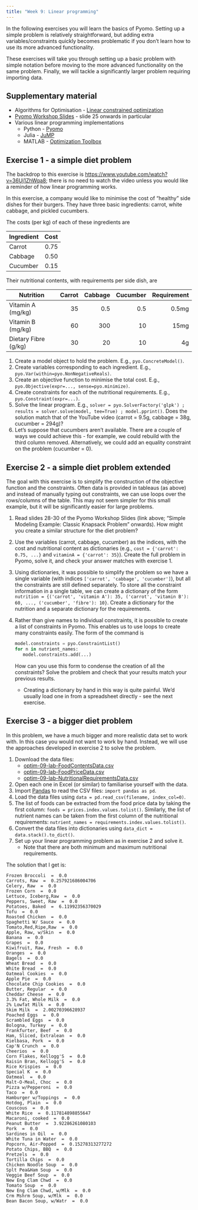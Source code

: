 ```yaml
---
title: "Week 9: Linear programming"
---
```


In the following exercises you will learn the basics of Pyomo. Setting up a simple problem is relatively straightforward, but adding extra variables/constraints quickly becomes problematic if you don't learn how to use its more advanced functionality.

These exercises will take you through setting up a basic problem with simple notation before moving to the more advanced functionality on the same problem. Finally, we will tackle a significantly larger problem requiring importing data.

## Supplementary material

- Algorithms for Optimisation - [Linear constrained optimization](https://algorithmsbook.com/optimization/files/chapter-11.pdf)
- [Pyomo Workshop Slides](https://github.com/Pyomo/pyomo-tutorials/raw/main/Pyomo-Workshop-December-2023.pdf) - slide 25 onwards in particular
- Various linear programming implementations
  - Python - [Pyomo](https://www.pyomo.org/)
  - Julia - [JuMP](https://jump.dev/JuMP.jl/stable/)
  - MATLAB - [Optimization Toolbox](https://uk.mathworks.com/help/optim/)

## Exercise 1 - a simple diet problem

The backdrop to this exercise is <https://www.youtube.com/watch?v=36Uj1ZhWqa8>; there is no need to watch the video unless you would like a reminder of how linear programming works.

In this exercise, a company would like to minimise the cost of "healthy" side dishes for their burgers. They have three basic ingredients: carrot, white cabbage, and pickled cucumbers.

The costs (per kg) of each of these ingredients are

| Ingredient | Cost |
|------------|-----:|
| Carrot     | 0.75 |
| Cabbage    | 0.50 |
| Cucumber   | 0.15 |

Their nutritional contents, with requirements per side dish, are

| Nutrition            | Carrot | Cabbage | Cucumber | Requirement |
|----------------------|-------:|--------:|---------:|------------:|
| Vitamin A (mg/kg)    | 35     | 0.5     |      0.5 | 0.5mg       |
| Vitamin B (mg/kg)    | 60     | 300     |      10  | 15mg        |
| Dietary Fibre (g/kg) | 30     | 20      |      10  | 4g          |

1. Create a model object to hold the problem. E.g., `pyo.ConcreteModel()`.
2. Create variables corresponding to each ingredient. E.g., `pyo.Var(within=pyo.NonNegativeReals)`.
3. Create an objective function to minimise the total cost. E.g., `pyo.Objective(expr=..., sense=pyo.minimize)`.
4. Create constraints for each of the nutritional requirements. E.g., `pyo.Constraint(expr=...)`.
5. Solve the linear program. E.g., `solver = pyo.SolverFactory('glpk') ; results = solver.solve(model, tee=True) ; model.pprint()`. Does the solution match that of the YouTube video (carrot = 9.5g, cabbage = 38g, cucumber = 294g)?
6. Let's suppose that cucumbers aren't available. There are a couple of ways we could achieve this - for example, we could rebuild with the third column removed. Alternatively, we could add an equality constraint on the problem (cucumber = 0).

## Exercise 2 - a simple diet problem extended

The goal with this exercise is to simplify the construction of the objective function and the constraints. Often data is provided in tableaus (as above) and instead of manually typing out constraints, we can use loops over the rows/columns of the table. This may not seem simpler for this small example, but it will be significantly easier for large problems.

1. Read slides 28-30 of the Pyomo Workshop Slides (link above; "Simple Modeling Example: Classic Knapsack Problem" onwards). How might you create a similar structure for the diet problem?
2. Use the variables (carrot, cabbage, cucumber) as the indices, with the cost and nutritional content as dictionaries (e.g., `cost = {'carrot': 0.75, ...}` and `vitaminA = {'carrot': 35}`). Create the full problem in Pyomo, solve it, and check your answer matches with exercise 1.
3. Using dictionaries, it was possible to simplify the problem so we have a single variable (with indices `['carrot', 'cabbage', 'cucumber']`), but all the constraints are still defined separately. To store all the constraint information in a single table, we can create a dictionary of the form `nutrition = {('carrot', 'vitamin A'): 35, ('carrot', 'vitamin B'): 60, ..., ('cucumber', 'fibre'): 10}`. Create a dictionary for the nutrition and a separate dictionary for the requirements.
4. Rather than give names to individual constraints, it is possible to create a list of constraints in Pyomo. This enables us to use loops to create many constraints easily. The form of the command is

   ```python
   model.constraints = pyo.ConstraintList()
   for n in nutrient_names:
      model.constraints.add(...)
   ```

   How can you use this form to condense the creation of all the constraints? Solve the problem and check that your results match your previous results.
   - Creating a dictionary by hand in this way is quite painful. We'd usually load one in from a spreadsheet directly - see the next exercise.

## Exercise 3 - a bigger diet problem

In this problem, we have a much bigger and more realistic data set to work with. In this case you would not want to work by hand. Instead, we will use the approaches developed in exercise 2 to solve the problem.

1. Download the data files:
   - [optim-09-lab-FoodContentsData.csv](https://github.com/engmaths/semt30002/blob/b36da33fc3def9261f84e0a9340c262063383dff/optim/optim-09-lab-FoodContentsData.csv)
   - [optim-09-lab-FoodPriceData.csv](https://github.com/engmaths/semt30002/raw/9def02bbd7e4534109cd094f693ed4e24dc3c311/optim/optim-09-lab-FoodPriceData.csv)
   - [optim-09-lab-NutritionalRequirementsData.csv](https://github.com/engmaths/semt30002/blob/9def02bbd7e4534109cd094f693ed4e24dc3c311/optim/optim-09-lab-NutritionalRequirementsData.csv)
2. Open each one in Excel (or similar) to familiarise yourself with the data.
3. Import [Pandas](https://pandas.pydata.org/) to read the CSV files: `import pandas as pd`.
4. Load the data files using `data = pd.read_csv(filename, index_col=0)`.
5. The list of foods can be extracted from the food price data by taking the first column: `foods = prices.index.values.tolist()`. Similarly, the list of nutrient names can be taken from the first column of the nutritional requirements: `nutrient_names = requirements.index.values.tolist()`.
6. Convert the data files into dictionaries using `data_dict = data.stack().to_dict()`.
7. Set up your linear programming problem as in exercise 2 and solve it.
   - Note that there are both minimum and maximum nutritional requirements.

The solution that I get is:

```text
Frozen Broccoli  =  0.0
Carrots, Raw  =  0.257921686004706
Celery, Raw  =  0.0
Frozen Corn  =  0.0
Lettuce, Iceberg,Raw  =  0.0
Peppers, Sweet, Raw  =  0.0
Potatoes, Baked  =  6.11992356370029
Tofu  =  0.0
Roasted Chicken  =  0.0
Spaghetti W/ Sauce  =  0.0
Tomato,Red,Ripe,Raw  =  0.0
Apple, Raw, w/Skin  =  0.0
Banana  =  0.0
Grapes  =  0.0
Kiwifruit, Raw, Fresh  =  0.0
Oranges  =  0.0
Bagels  =  0.0
Wheat Bread  =  0.0
White Bread  =  0.0
Oatmeal Cookies  =  0.0
Apple Pie  =  0.0
Chocolate Chip Cookies  =  0.0
Butter, Regular  =  0.0
Cheddar Cheese  =  0.0
3.3% Fat, Whole Milk  =  0.0
2% Lowfat Milk  =  0.0
Skim Milk  =  2.00270396628937
Poached Eggs  =  0.0
Scrambled Eggs  =  0.0
Bologna, Turkey  =  0.0
Frankfurter, Beef  =  0.0
Ham, Sliced, Extralean  =  0.0
Kielbasa, Pork  =  0.0
Cap'N Crunch  =  0.0
Cheerios  =  0.0
Corn Flakes, Kellogg'S  =  0.0
Raisin Bran, Kellogg'S  =  0.0
Rice Krispies  =  0.0
Special K  =  0.0
Oatmeal  =  0.0
Malt-O-Meal, Choc  =  0.0
Pizza w/Pepperoni  =  0.0
Taco  =  0.0
Hamburger w/Toppings  =  0.0
Hotdog, Plain  =  0.0
Couscous  =  0.0
White Rice  =  0.117814898855647
Macaroni, cooked  =  0.0
Peanut Butter  =  3.92286261080103
Pork  =  0.0
Sardines in Oil  =  0.0
White Tuna in Water  =  0.0
Popcorn, Air-Popped  =  0.15278313277272
Potato Chips, BBQ  =  0.0
Pretzels  =  0.0
Tortilla Chips  =  0.0
Chicken Noodle Soup  =  0.0
Splt Pea&Ham Soup  =  0.0
Veggie Beef Soup  =  0.0
New Eng Clam Chwd  =  0.0
Tomato Soup  =  0.0
New Eng Clam Chwd, w/Mlk  =  0.0
Crm Mshrm Soup, w/Mlk  =  0.0
Bean Bacon Soup, w/Watr  =  0.0
```
